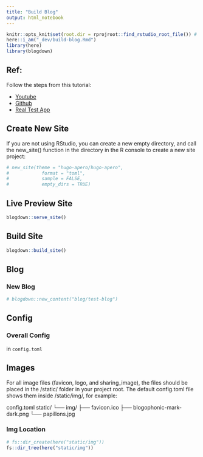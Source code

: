 ```yaml
---
title: "Build Blog"
output: html_notebook
---
```


```r
knitr::opts_knit$set(root.dir = rprojroot::find_rstudio_root_file()) # Set WD to Root
here::i_am("_dev/build-blog.Rmd")
library(here)
library(blogdown)
```

## Ref:

Follow the steps from this tutorial:

-  [Youtube](https://www.youtube.com/watch?v=MrW5XFf7aps&t=1263)
-  [Github](https://github.com/ivelasq/2022-01-25_building-a-blog-with-r)   
-  [Real Test App](https://hugo-apero-docs.netlify.app)

## Create New Site

If you are not using RStudio, you can create a new empty directory, and call the new_site() function in the directory in the R console to create a new site project:

```r
# new_site(theme = "hugo-apero/hugo-apero", 
#            format = "toml",
#            sample = FALSE,
#            empty_dirs = TRUE)
```


## Live Preview Site

```r
blogdown::serve_site()
```

## Build Site

```r
blogdown::build_site()
```


## Blog

### New Blog

```r
# blogdown::new_content("blog/test-blog")
```



## Config

### Overall Config

in `config.toml`


## Images

For all image files (favicon, logo, and sharing_image), the files should be placed in the /static/ folder in your project root. The default config.toml file shows them inside /static/img/, for example:

config.toml
static/
└── img/
    ├── favicon.ico 
    ├── blogophonic-mark-dark.png
    └── papillons.jpg
    
### Img Location
    
```r
# fs::dir_create(here("static/img"))
fs::dir_tree(here("static/img"))
```
    
    
    
    
    
